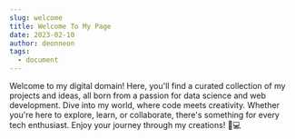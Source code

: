 ```yaml
---
slug: welcome
title: Welcome To My Page
date: 2023-02-10
author: deonneon
tags:
  - document
---
```


Welcome to my digital domain! Here, you'll find a curated collection of my projects and ideas, all born from a passion for data science and web development. Dive into my world, where code meets creativity. Whether you're here to explore, learn, or collaborate, there's something for every tech enthusiast. Enjoy your journey through my creations! 🚀💻
